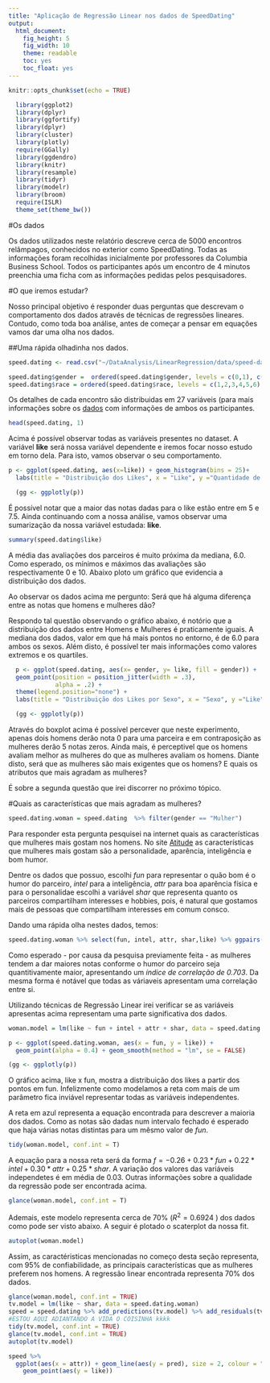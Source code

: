 ```yaml
---
title: "Aplicação de Regressão Linear nos dados de SpeedDating"
output:
  html_document:
    fig_height: 5
    fig_width: 10
    theme: readable
    toc: yes
    toc_float: yes
---
```


```r
knitr::opts_chunk$set(echo = TRUE)
```

```r
  library(ggplot2)
  library(dplyr)
  library(ggfortify)
  library(dplyr)
  library(cluster)
  library(plotly)
  require(GGally)
  library(ggdendro)
  library(knitr)
  library(resample)
  library(tidyr)
  library(modelr) 
  library(broom)
  require(ISLR)
  theme_set(theme_bw())
```


#Os dados

Os dados utilizados neste relatório descreve cerca de 5000 encontros relâmpagos, conhecidos no exterior como SpeedDating. Todas as informações foram recolhidas inicialmente por professores da Columbia Business School. Todos os participantes após um encontro de 4 minutos preenchia uma ficha com as informações pedidas pelos pesquisadores. 

#O que iremos estudar? 

Nosso principal objetivo é responder duas perguntas que descrevam o comportamento dos dados através de técnicas de regressões lineares. Contudo, como toda boa análise, antes de começar a pensar em equações vamos dar uma olha nos dados. 

##Uma rápida olhadinha nos dados. 

```r
speed.dating <- read.csv("~/DataAnalysis/LinearRegression/data/speed-dating.csv")

speed.dating$gender =  ordered(speed.dating$gender, levels = c(0,1), c("Mulher", "Homem"))
speed.dating$race = ordered(speed.dating$race, levels = c(1,2,3,4,5,6), c("Negro", "Caucasiano", "Latino", "Asiatico", "Indio","Outro"))


```

Os detalhes de cada encontro são distribuidas em 27 variáveis (para mais informações sobre os [dados](https://github.com/nazareno/ciencia-de-dados-1/tree/master/5-regressao/speed-dating) com informações de ambos os participantes.

```r
head(speed.dating, 1)
```

Acima é possível observar todas as variáveis presentes no dataset. A variável __like__ será nossa variável dependente e iremos focar nosso estudo em torno dela. Para isto, vamos observar o seu comportamento. 


```r

p <- ggplot(speed.dating, aes(x=like)) + geom_histogram(bins = 25)+
  labs(title = "Distribuição dos Likes", x = "Like", y ="Quantidade de notas dadas")

  (gg <- ggplotly(p))

```

É possível notar que a maior das notas dadas para o like estão entre em 5 e 7.5. Ainda continuando com a nossa análise, vamos observar uma sumarização da nossa variável estudada: __like__. 

```r
summary(speed.dating$like)
```

A média das avaliações dos parceiros é muito próxima da mediana, 6.0. Como esperado, os mínimos e máximos das avaliações são respectivamente 0 e 10. Abaixo ploto um gráfico que evidencia a distribuição dos dados.

Ao observar os dados acima me pergunto: Será que há alguma diferença entre as notas que homens e mulheres dão? 

Respondo tal questão observando o gráfico abaixo, é notório que a distribuição dos dados entre Homens e Mulheres é praticamente iguais. A mediana dos dados, valor em que há mais pontos no entorno, é de 6.0 para ambos os sexos. Além disto, é possível ter mais informações como valores extremos e os quartiles.


```r
  p <- ggplot(speed.dating, aes(x= gender, y= like, fill = gender)) +   geom_boxplot() + 
  geom_point(position = position_jitter(width = .3), 
             alpha = .2) +
  theme(legend.position="none") +
  labs(title = "Distribuição dos Likes por Sexo", x = "Sexo", y ="Like")

  (gg <- ggplotly(p))
```

Através do boxplot acima é possível percever que neste experimento, apenas dois homens derão nota 0 para uma parceira e em contraposição as mulheres derão 5 notas zeros. Ainda mais, é perceptivel que os homens avaliam melhor as mulheres do que as mulheres avaliam os homens. Diante disto, será que as mulheres são mais exigentes que os homens? E quais os atributos que mais agradam as mulheres?

É sobre a segunda questão que irei discorrer no próximo tópico. 

#Quais as características que mais agradam as mulheres?  

```r

speed.dating.woman = speed.dating  %>% filter(gender == "Mulher")

```

Para responder esta pergunta pesquisei na internet quais as características que mulheres mais gostam nos homens.
No site [Atitude](https://atitude.com/o-que-as-mulheres-procuram-nos-homens/) as características que mulheres mais gostam são a personalidade, aparência, inteligência e bom humor. 

Dentre os dados que possuo, escolhi _fun_ para representar o quão bom é o humor do parceiro, _intel_ para a inteligência, _attr_ para boa aparência física e para o personalidae escolhi a variável _shar_ que representa quanto os parceiros compartilham interesses e hobbies, pois, é natural que gostamos mais de pessoas que compartilham interesses em comum consco. 

Dando uma rápida olha nestes dados, temos: 

```r
speed.dating.woman %>% select(fun, intel, attr, shar,like) %>% ggpairs()
```

Como esperado - por causa da pesquisa previamente feita - as mulheres tendem a dar maiores notas conforme o humor do parceiro seja quantitivamente maior, apresentando um _índice de correlação de 0.703_. Da mesma forma é notável que todas as váriaveis apresentam uma correlação entre si. 

Utilizando técnicas de Regressão Linear irei verificar se as variáveis apresentas acima representam uma parte significativa dos dados. 

```r
woman.model = lm(like ~ fun + intel + attr + shar, data = speed.dating.woman)

p <- ggplot(speed.dating.woman, aes(x = fun, y = like)) + 
  geom_point(alpha = 0.4) + geom_smooth(method = "lm", se = FALSE)

(gg <- ggplotly(p))

```

O gráfico acima, like x fun, mostra a distribuição dos likes a partir dos pontos em fun. Infelizmente como modelamos a reta com mais de um parâmetro fica inviável representar todas as variáveis independentes. 

A reta em azul representa a equação encontrada para descrever a maioria dos dados. Como as notas são dadas num intervalo fechado é esperado que haja várias notas distintas para um mêsmo valor de _fun_. 

<!--Aqui tem de vir falando sobre o gráfico-->

```r
tidy(woman.model, conf.int = T)
```


A equação para a nossa reta será da forma $f = -0.26 + 0.23*fun + 0.22 *intel + 0.30 *attr + 0.25 *shar$. A variação dos valores das variáveis independetes é em média de 0.03. Outras informações sobre a qualidade da regressão pode ser encontrada acima. 

```r
glance(woman.model, conf.int = T)
```

Ademais, este modelo representa cerca de 70% ($R^{2} =  0.6924$ ) dos dados como pode ser visto abaixo. 
A seguir é plotado o scaterplot da nossa fit. 

```r
autoplot(woman.model)
```

Assim, as caractéristicas mencionadas no começo desta seção representa, com 95% de confiabilidade, as principais características que as mulheres preferem nos homens. A regressão linear encontrada representa 70% dos dados. 




```r

glance(woman.model, conf.int = TRUE)
tv.model = lm(like ~ shar, data = speed.dating.woman)
speed = speed.dating %>% add_predictions(tv.model) %>% add_residuals(tv.model)
#ESTOU AQUI ADIANTANDO A VIDA O COISINHA kkkk 
tidy(tv.model, conf.int = TRUE)
glance(tv.model, conf.int = TRUE)
autoplot(tv.model)

speed %>% 
  ggplot(aes(x = attr)) + geom_line(aes(y = pred), size = 2, colour = "red") + 
    geom_point(aes(y = like))

```
















